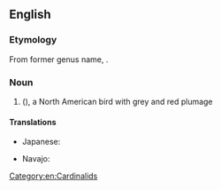 {{also|Pyrrhuloxia}}

==English==
{{rfi|en}}
{{wikipedia}}
{{wikispecies|Cardinalis sinuatus}}

===Etymology===
From {{uder|en|mul|-}} former genus name, {{m|mul|Pyrrhuloxia|}}.

===Noun===
{{en-noun}}

# {{taxlink|Cardinalis sinuatus|species}} ({{vern|desert cardinal}}), a North American bird with grey and red plumage

====Translations====
{{trans-top|''Cardinalis sinuatus''}}
* Japanese: {{t|ja|ムネアカコウカンチョウ|tr=muneaka kōkanchō|sc=Jpan}}
{{trans-mid}}
* Navajo: {{t|nv|tááʼyaʼniiltʼóshiiłbáhígíí}}
{{trans-bottom}}

[[Category:en:Cardinalids]]